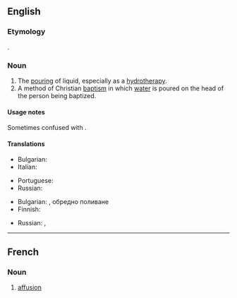 ==English==
{{wikipedia}}

===Etymology===
{{etyl|la|en}} {{m|la|affusio}}.

===Noun===
{{en-noun|~}}

# The [[pour]]ing of liquid, especially as a [[hydrotherapy]].
# A method of Christian [[baptism]] in which [[water]] is poured on the head of the person being baptized.

====Usage notes====
Sometimes confused with {{m|en|effusion||an outpouring of liquid}}.

====Translations====
{{trans-top|pouring of liquid}}
* Bulgarian: {{t|bg|обливане}}
* Italian: {{t|it|affusione|f}}
{{trans-mid}}
* Portuguese: {{t|pt|afusão|f}}
* Russian: {{t+|ru|облива́ние|n}}
{{trans-bottom}}

{{trans-top|a method of Christian baptism}}
* Bulgarian: {{t|bg|обливане}}, обредно поливане
* Finnish: {{t|fi|valelukaste}}
{{trans-mid}}
* Russian: {{t+|ru|окропле́ние|n}}, {{t|ru|[[опуска́ние]] [[в]] [[ку́пель]]|n}}
{{trans-bottom}}

----

==French==

===Noun===
{{fr-noun|f}}

# [[#English|affusion]]